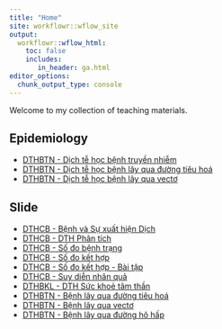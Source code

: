 ```yaml
---
title: "Home"
site: workflowr::wflow_site
output:
  workflowr::wflow_html:
    toc: false
    includes:
       in_header: ga.html
editor_options:
  chunk_output_type: console
---
```


Welcome to my collection of teaching materials.

## Epidemiology

* [DTHBTN - Dịch tễ học bệnh truyền nhiễm](https://decidelab.github.io/teaching_materials/DTHBTN_BenhTruyenNhiem.html)
* [DTHBTN - Dịch tễ học bệnh lây qua đường tiêu hoá](https://decidelab.github.io/teaching_materials/DTHBTN_BenhDuongTieuHoa.html)
* [DTHBTN - Dịch tễ học bệnh lây qua vectơ](https://decidelab.github.io/teaching_materials/DTHBTN_BenhLayQuaVecto.html)

## Slide

* [DTHCB - Bệnh và Sự xuất hiện Dịch](https://decidelab.github.io/teaching_materials/slides/Slide_DTHCB_BenhDich.html)
* [DTHCB - DTH Phân tích](https://decidelab.github.io/teaching_materials/slides/Slide_DTHCB_DTHPT.html)
* [DTHCB - Số đo bệnh trạng](https://decidelab.github.io/teaching_materials/slides/Slide_DTHCB_SDBT.html)
* [DTHCB - Số đo kết hợp](https://decidelab.github.io/teaching_materials/slides/Slide_DTHCB_SDKH.html)
* [DTHCB - Số đo kết hợp - Bài tập](https://decidelab.github.io/teaching_materials/slides/Slide_DTHCB_BTSDKH.html)
* [DTHCB - Suy diễn nhân quả](https://decidelab.github.io/teaching_materials/slides/Slide_DTHCB_SDNQ.html)
* [DTHBKL - DTH Sức khoẻ tâm thần](https://decidelab.github.io/teaching_materials/slides/Slide_DTHBKL_MentalHealth.html)
* [DTHBTN - Bệnh lây qua đường tiêu hoá](https://decidelab.github.io/teaching_materials/slides/Slide_DTHBTN_BTH.html)
* [DTHBTN - Bệnh lây qua vectơ](https://decidelab.github.io/teaching_materials/slides/Slide_DTHBTN_BV.html)
* [DTHBTN - Bệnh lây qua đường hô hấp](https://decidelab.github.io/teaching_materials/slides/Slide_DTHBTN_BHH.html)
